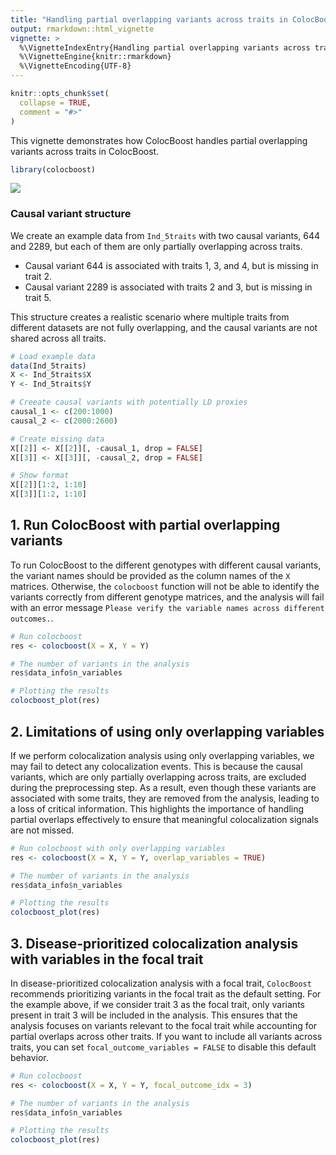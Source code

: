 ```yaml
---
title: "Handling partial overlapping variants across traits in ColocBoost"
output: rmarkdown::html_vignette
vignette: >
  %\VignetteIndexEntry{Handling partial overlapping variants across traits in ColocBoost}
  %\VignetteEngine{knitr::rmarkdown}
  %\VignetteEncoding{UTF-8}
---
```


```r
knitr::opts_chunk$set(
  collapse = TRUE,
  comment = "#>"
)
```

This vignette demonstrates how ColocBoost handles partial overlapping variants across traits in ColocBoost.


```r
library(colocboost)
```

![](../man/figures/missing_representation.png)



### Causal variant structure

We create an example data from `Ind_5traits` with two causal variants, 644 and 2289, but each of them are only partially overlapping across traits.

- Causal variant 644 is associated with traits 1, 3, and 4, but is missing in trait 2.
- Causal variant 2289 is associated with traits 2 and 3, but is missing in trait 5.

This structure creates a realistic scenario where multiple traits from different datasets are not fully overlapping, and the causal variants are not shared across all traits.

```r
# Load example data
data(Ind_5traits)
X <- Ind_5traits$X
Y <- Ind_5traits$Y

# Creeate causal variants with potentially LD proxies
causal_1 <- c(200:1000)
causal_2 <- c(2000:2600)

# Create missing data
X[[2]] <- X[[2]][, -causal_1, drop = FALSE]
X[[3]] <- X[[3]][, -causal_2, drop = FALSE]

# Show format
X[[2]][1:2, 1:10]
X[[3]][1:2, 1:10]
```

## 1. Run ColocBoost with partial overlapping variants

To run ColocBoost to the different genotypes with different causal variants, the variant names should be provided as the column names of the `X` matrices.
Otherwise, the `colocboost` function will not be able to identify the variants correctly from different genotype matrices,
and the analysis will fail with an error message `Please verify the variable names across different outcomes.`.

```r
# Run colocboost
res <- colocboost(X = X, Y = Y)

# The number of variants in the analysis
res$data_info$n_variables

# Plotting the results
colocboost_plot(res)
```

## 2. Limitations of using only overlapping variables

If we perform colocalization analysis using only overlapping variables, we may fail to detect any colocalization events. 
This is because the causal variants, which are only partially overlapping across traits, are excluded during the preprocessing step. 
As a result, even though these variants are associated with some traits, they are removed from the analysis, leading to a loss of critical information. 
This highlights the importance of handling partial overlaps effectively to ensure that meaningful colocalization signals are not missed.

```r
# Run colocboost with only overlapping variables
res <- colocboost(X = X, Y = Y, overlap_variables = TRUE)

# The number of variants in the analysis
res$data_info$n_variables

# Plotting the results
colocboost_plot(res)
```


## 3. Disease-prioritized colocalization analysis with variables in the focal trait

In disease-prioritized colocalization analysis with a focal trait, `ColocBoost` recommends prioritizing variants in the focal trait as the default setting. 
For the example above, if we consider trait 3 as the focal trait, only variants present in trait 3 will be included in the analysis. 
This ensures that the analysis focuses on variants relevant to the focal trait while accounting for partial overlaps across other traits.
If you want to include all variants across traits, you can set `focal_outcome_variables = FALSE` to disable this default behavior.

```r
# Run colocboost
res <- colocboost(X = X, Y = Y, focal_outcome_idx = 3)

# The number of variants in the analysis
res$data_info$n_variables

# Plotting the results
colocboost_plot(res)
```

